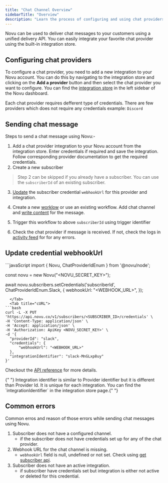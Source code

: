 ```yaml
---
title: "Chat Channel Overview"
sidebarTitle: "Overview"
description: "Learn the process of configuring and using chat providers with Novu"
---
```



Novu can be used to deliver chat messages to your customers using a unified delivery API. You can easily integrate your favorite chat provider using the built-in integration store.

## Configuring chat providers

To configure a chat provider, you need to add a new integration to your Novu account. You can do this by navigating to the integration store and clicking on the **Add a provider** button and then select the chat provider you want to configure. You can find the [integration store](https://dashboard.novu.co/integrations?utm_campaign=docs-chat-overview) in the left sidebar of the Novu dashboard.

Each chat provider requires defferent type of credentials. There are few providers which does not require any credentials example: `Discord`

## Sending chat message

Steps to send a chat message using Novu:-

1. Add a chat provider integration to your Novu account from the integration store. Enter credentials if required and save the integration. Follow corresponding provider documentation to get the required credentials.
2. Create a new subscriber

> Step 2 can be skipped if you already have a subscriber. You can use the `subscriberId` of an existing subscriber.

3. [Update](/channels-and-providers/chat/overview#update-credential-webhookurl) the subscriber credential `webhookUrl` for this provider and integration.

4. Create a new [worklow](/workflows/notification-workflows) or use an existing workflow. Add chat channel and [write content](/content-creation-design/notification-content-creation#chat) for the message.

5. Trigger this workflow to above `subscriberId` using trigger identifier

6. Check the chat provider if message is received. If not, check the logs in [activity feed](/activity-feed/introduction) for for any errors.

## Update credential webhookUrl

<Tabs>
  <Tab title="Node.js">
```javaScript
import {
  Novu,
  ChatProviderIdEnum
} from '@novu/node';

const novu = new Novu("<NOVU_SECRET_KEY>");

await novu.subscribers.setCredentials('subscriberId', ChatProviderIdEnum.Slack, {
webhookUrl: "<WEBHOOK_URL>",
});

```
  </Tab>
  <Tab title="cURL">
```bash
curl -L -X PUT 'https://api.novu.co/v1/subscribers/<SUBSCRIBER_ID>/credentials' \
-H 'Content-Type: application/json' \
-H 'Accept: application/json' \
-H 'Authorization: ApiKey <NOVU_SECRET_KEY>' \
-d '{
  "providerId": "slack",
  "credentials": {
      "webhookUrl": "<WEBHOOK_URL>"
  },
  "integrationIdentifier": "slack-MnGLxp8uy"
}'
```

  </Tab>
</Tabs>

Checkout the [API reference](/api-reference/subscribers/update-subscriber-credentials) for more details.

<Info>
  {" "}
  Integration identifier is similar to Provider identifier but it is different than
  Provider Id. It is unique for each integration. You can find the `integrationIdentifier`
  in the integration store page.{" "}
</Info>

## Common errors

Common erros and reason of those errors while sending chat messages using Novu.

1. Subscriber does not have a configured channel.
   - if the subscriber does not have credentials set up for any of the chat provider.
2. Webhook URL for the chat channel is missing.
   - `webhookUrl` field is null, undefined or not set. Check using [get subscriber api](/api-reference/subscribers/get-subscriber).
3. Subscriber does not have an active integration.
   - if subscriber have credentials set but integration is either not active or deleted for this credential.

<Tip>
  <MissingProvider channelName="SMS" />
</Tip>
